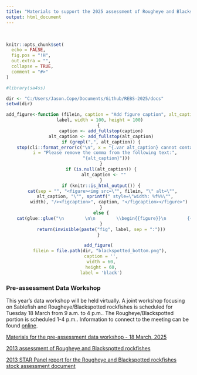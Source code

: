 ```yaml
---
title: "Materials to support the 2025 assessment of Rougheye and Blackspotted rockfishes in waters off the United States West coast"
output: html_document
---
```


\

```r
knitr::opts_chunk$set(
  echo = FALSE,
  fig.pos = "!H",
  out.extra = "",
  collapse = TRUE,
  comment = "#>"
)

#library(sa4ss)

dir <- "C:/Users/Jason.Cope/Documents/Github/REBS-2025/docs"
setwd(dir)


```

<center>



```r

add_figure<-function (filein, caption = "Add figure caption", alt_caption = "", 
  label, width = 100, height = 100) 
{
  caption <- add_fullstop(caption)
  alt_caption <- add_fullstop(alt_caption)
  if (grepl(",", alt_caption)) {
    stop(cli::format_error(c("\n", x = "{.var alt_caption} cannot contain ','.", 
      i = "Please remove the comma from the following text:", 
      "{alt_caption}")))
  }
  if (is.null(alt_caption)) {
    alt_caption <- ""
  }
  if (knitr::is_html_output()) {
    cat(sep = "", "<figure><img src=\"", filein, "\" alt=\"", 
      alt_caption, "\"", sprintf(" style=\"width: %f%%\"", 
        width), "/><figcaption>", caption, "</figcaption></figure>")
  }
  else {
    cat(glue::glue("\n        \n\n        \\begin{{figure}}\n        {{\\centering\n        \\includegraphics[alt={alt_caption},width={width/100}\\textwidth,height={height/100}\\textheight]{{{filein}}}\n        }}\n        \\caption{{{caption}\\label{{fig:{label}}}}}\n        \\end{{figure}}\n\n        "))
  }
  return(invisible(paste("fig", label, sep = ":")))
}

add_figure(
  filein = file.path(dir, "blackspotted_bottom.png"), 
  caption = '',
  width = 60,
  height = 60,
  label = 'black')

``` 

</center>


### Pre-assessment Data Workshop

This year's data workshop will be held virtually. A joint workshop focusing on Sablefish and Rougheye/Blackspotted rockfishes is scheduled for Tuesday 18 March from 9 a.m. to 4 p.m.. The Rougheye/Blackspotted portion is scheduled 1-4 p.m.. Information to connect to the meeting can be found [online](https://www.pcouncil.org/events/pre-assessment-workshop-for-copper-canary-and-black-rockfish-january-31-amp-february-1-2023/).

[Materials for the pre-assessment data workshop - 18 March, 2025](Pre_assessment)

[2013 assessment of Rougheye and Blackspotted rockfishes](https://www.pcouncil.org/documents/2014/01/the-status-of-rougheye-rockfish-sebastes-aleutianus-and-blackspotted-rockfish-s-melanostictus-as-a-complex-along-the-u-s-west-coast-in-2013-published-january-6-2014.pdf/)

[2013 STAR Panel report for the Rougheye and Blackspotted rockfishes stock assessment document](https://www.pcouncil.org/documents/2014/01/rougheye-and-blackspotted-rockfish-star-panel-report-july-2013.pdf/)